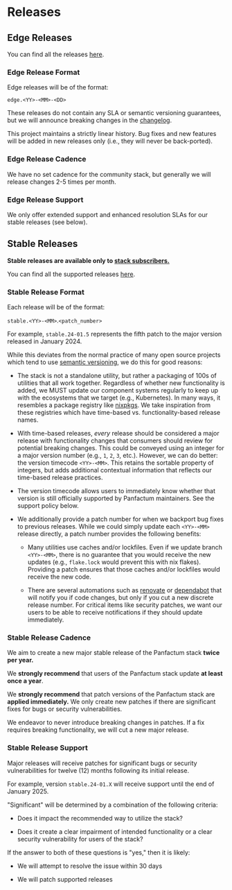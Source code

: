 # Releases

## Edge Releases

You can find all the releases [here](/changelog/edge).

### Edge Release Format

Edge releases will be of the format:

`edge.<YY>-<MM>-<DD>`

These releases do not contain any SLA or semantic versioning guarantees, but we will announce breaking changes in the
[changelog](/changelog/edge).

This project maintains a strictly
linear history. Bug fixes and
new features will be added in new releases only (i.e., they will never be back-ported).

### Edge Release Cadence

We have no set cadence for the community stack, but generally we will release changes 2-5 times per month.

### Edge Release Support

We only offer extended support and enhanced resolution SLAs for our stable releases (see below).

## Stable Releases

**Stable releases are available only to [stack subscribers.](/stack/pricing)**

You can find all the supported releases [here](/changelog/edge).

### Stable Release Format

Each release will be of the format:

`stable.<YY>-<MM>`.`<patch_number>`

For example, `stable.24-01.5` represents the fifth patch to the major version released in January 2024.

While this deviates from the normal practice of many open source projects which tend to use [semantic versioning](https://semver.org/),
we do this for good reasons:

* The stack is not a standalone utility, but rather a packaging of 100s of utilities that all work together.
  Regardless of whether new functionality is added, we MUST update our component systems regularly
  to keep up with the ecosystems that we target (e.g., Kubernetes). In many
  ways, it resembles a package registry like [nixpkgs](https://github.com/NixOS/nixpkgs). We take inspiration from these
  registries which have time-based vs. functionality-based release names.

* With time-based releases, *every* release should be considered a major release with functionality changes that consumers
  should review for potential breaking changes. This could be conveyed using an integer for a major version number (e.g., `1`, `2`, `3`, etc.). However,
  we can do better: the version timecode `<YY>-<MM>`. This retains the sortable property of integers, but
  adds additional contextual information that reflects our time-based release practices.

* The version timecode allows users to immediately know whether that version is still officially supported
  by Panfactum maintainers. See the support policy below.

* We additionally provide a patch number for when we backport bug fixes to previous releases. While we could simply
  update each `<YY>-<MM>` release directly, a patch number provides the following benefits:

  * Many utilities use caches and/or lockfiles. Even if we update branch `<YY>-<MM>`, there is no guarantee that you
    would receive the new updates (e.g., `flake.lock` would prevent this with nix flakes). Providing a patch ensures
    that those caches and/or lockfiles would receive the new code.

  * There are several automations such as [renovate](https://docs.renovatebot.com/) or [dependabot](https://docs.github.com/en/code-security/dependabot)
    that will notify you if code changes, but only if you cut a new discrete release number. For critical items like
    security patches, we want our users to be able to receive notifications if they should update immediately.

### Stable Release Cadence

We aim to create a new major stable release of the Panfactum stack **twice per year.**

We **strongly recommend** that users of the Panfactum stack update **at least once a year**.

We **strongly recommend** that patch versions of the Panfactum stack are **applied immediately.** We only create new patches
if there are significant fixes for bugs or security vulnerabilities.

We endeavor to never introduce breaking changes in patches. If a fix requires breaking functionality, we will
cut a new major release.

### Stable Release Support

Major releases will receive patches for significant bugs or security vulnerabilities for twelve (12) months
following its initial release.

For example, version `stable.24-01.X` will receive support until the end of January 2025.

"Significant" will be determined by a combination of the following criteria:

* Does it impact the recommended way to utilize the stack?

* Does it create a clear impairment of intended functionality or a clear security vulnerability for users of the stack?

If the answer to both of these questions is "yes," then it is likely:

* We will attempt to resolve the issue within 30 days

* We will patch supported releases
